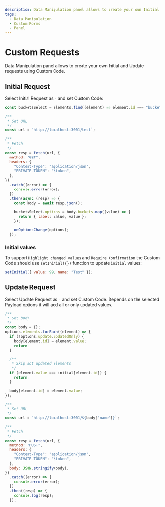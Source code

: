 ```yaml
---
description: Data Manipulation panel allows to create your own Initial and Update requests using Custom Code.
tags:
  - Data Manipulation
  - Custom Forms
  - Panel
---
```


# Custom Requests

Data Manipulation panel allows to create your own Initial and Update requests using Custom Code.

## Initial Request

Select Initial Request as `-` and set Custom Code:

```javascript
const bucketsSelect = elements.find((element) => element.id === "buckets");

/**
 * Set URL
 */
const url = `http://localhost:3001/test`;

/**
 * Fetch
 */
const resp = fetch(url, {
  method: "GET",
  headers: {
    "Content-Type": "application/json",
    "PRIVATE-TOKEN": "$token",
  },
})
  .catch((error) => {
    console.error(error);
  })
  .then(async (resp) => {
    const body = await resp.json();

    bucketsSelect.options = body.buckets.map((value) => {
      return { label: value, value };
    });

    onOptionsChange(options);
  });
```

### Initial values

To support `Highlight changed values` and `Require Confirmation` the Custom Code should use `setInitial({})` function to update `initial` values:

```javascript
setInitial({ value: 99, name: "Test" });
```

## Update Request

Select Update Request as `-` and set Custom Code. Depends on the selected Payload options it will add all or only updated values.

```javascript
/**
 * Set body
 */
const body = {};
options.elements.forEach((element) => {
  if (!options.update.updatedOnly) {
    body[element.id] = element.value;
    return;
  }

  /**
   * Skip not updated elements
   */
  if (element.value === initial[element.id]) {
    return;
  }

  body[element.id] = element.value;
});

/**
 * Set URL
 */
const url = `http://localhost:3001/${body["name"]}`;

/**
 * Fetch
 */
const resp = fetch(url, {
  method: "POST",
  headers: {
    "Content-Type": "application/json",
    "PRIVATE-TOKEN": "$token",
  },
  body: JSON.stringify(body),
})
  .catch((error) => {
    console.error(error);
  })
  .then((resp) => {
    console.log(resp);
  });
```
